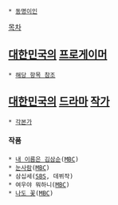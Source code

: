  * [[동명이인]]

[[목차]]

== [[대한민국]]의 [[프로게이머]] ==
 * [[김도우(프로게이머)|해당 항목 참조]]

== [[대한민국]]의 [[드라마]] [[작가]] ==
 * [[각본가]]

==== 작품 ====
 * [[내 이름은 김삼순]]([[MBC]])
 * [[눈사람]]([[MBC]])
 * 삼십세([[SBS]], 데뷔작)
 * 여우야 뭐하니([[MBC]])
 * [[나도 꽃]]([[MBC]])

